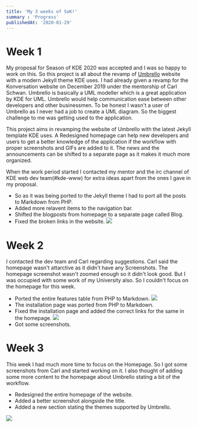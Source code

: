 ```yaml
---
title: 'My 3 weeks of SoK!'
summary : 'Progress'
publishedAt: '2020-01-29'
---
```

# Week 1
My proposal for Season of KDE 2020 was accepted and I was so happy to work on this. So this project is all about the revamp of [Umbrello](https://umbrello.kde.org/) website with a modern Jekyll theme KDE uses. I had already given a revamp for the Konversation website on December 2019 under the mentorship of Carl Schwan. Umbrello is basically a UML modeller which is a great application by KDE for UML. Umbrello would help communication ease between other developers and other businessmen. To be honest I wasn't a user of Umbrello as I never had a job to create a UML diagram. So the biggest challenge to me was getting used to the application.  

This project aims in revamping the website of Umbrello with the latest Jekyll template KDE uses. A Redesigned homepage can help new developers and users to get a better knowledge of the application if the workflow with proper screenshots and GIFs are added to it. The news and the announcements can be shifted to a separate page as it makes it much more organized.

When the work period started I contacted my mentor and the irc channel of KDE web dev team(#kde-www) for extra ideas apart from the ones I gave in my proposal.

* So as it was being ported to the Jekyll theme I had to port all the posts to Markdown from PHP.
* Added more relavent items to the navigation bar.
* Shifted the blogposts from homepage to a separate page called Blog.
* Fixed the broken links in the website.
![]({{site.url}}/public/static/images/SoK/umbrello-blog.png)

# Week 2
I contacted the dev team and Carl regarding suggestions. Carl said the homepage wasn't attarctive as it didn't have any Screenshots. The homepage screenshot wasn't zoomed enough so it didn't look good. But I was occupied with some work of my University also. So I couldn't focus on the homepage for this week.

* Ported the entire features table from PHP to Markdown.
![]({{site.url}}/public/static/images/SoK/umbrello-features.png)
* The installation page was ported from PHP to Markdown.
* Fixed the installation page and added the correct links for the same in the homepage.
![]({{site.url}}/public/static/images/SoK/umbrello-installation.png)
* Got some screenshots.

# Week 3
This week I had much more time to focus on the Homepage. So I got some screenshots from Carl and started working on it. I also thought of adding some more content to the homepage about Umbrello stating a bit of the workflow.

* Redesigned the entire homepage of the website.
* Added a better screenshot alongside the title.
* Added a new section stating the themes supported by Umbrello.

![]({{site.url}}/public/static/images/SoK/umbrello-homepage.png)